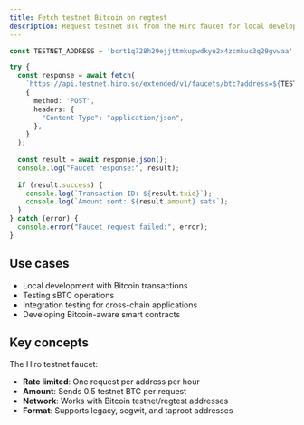 ```yaml
---
title: Fetch testnet Bitcoin on regtest
description: Request testnet BTC from the Hiro faucet for local development and testing
---
```


```typescript
const TESTNET_ADDRESS = 'bcrt1q728h29ejjttmkupwdkyu2x4zcmkuc3q29gvwaa';

try {
  const response = await fetch(
    `https://api.testnet.hiro.so/extended/v1/faucets/btc?address=${TESTNET_ADDRESS}`, 
    {
      method: 'POST',
      headers: {
        "Content-Type": "application/json",
      },
    }
  );
  
  const result = await response.json();
  console.log("Faucet response:", result);
  
  if (result.success) {
    console.log(`Transaction ID: ${result.txid}`);
    console.log(`Amount sent: ${result.amount} sats`);
  }
} catch (error) {
  console.error("Faucet request failed:", error);
}
```

## Use cases

- Local development with Bitcoin transactions
- Testing sBTC operations
- Integration testing for cross-chain applications
- Developing Bitcoin-aware smart contracts

## Key concepts

The Hiro testnet faucet:

- **Rate limited**: One request per address per hour
- **Amount**: Sends 0.5 testnet BTC per request
- **Network**: Works with Bitcoin testnet/regtest addresses
- **Format**: Supports legacy, segwit, and taproot addresses